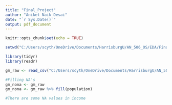 ```yaml
---
title: "Final_Project"
author: "Aniket Naik Desai"
date: "`r Sys.Date()`"
output: pdf_document
---
```


```r
knitr::opts_chunk$set(echo = TRUE)
```


```r
setwd("C:/Users/scyth/OneDrive/Documents/HarrisburgU/AN_506_OS/EDA/FinalProject/R_Code")

library(tidyr)
library(readr)

gm_raw <- read_csv("C:/Users/scyth/OneDrive/Documents/HarrisburgU/AN_506_OS/EDA/FinalProject/Data/gapminder.csv", col_types = "finif")
```


```r

#Filling NA's
gm_nona <- gm_raw
gm_nona <- gm_raw %>% fill(population)

#There are some NA values in income
```

